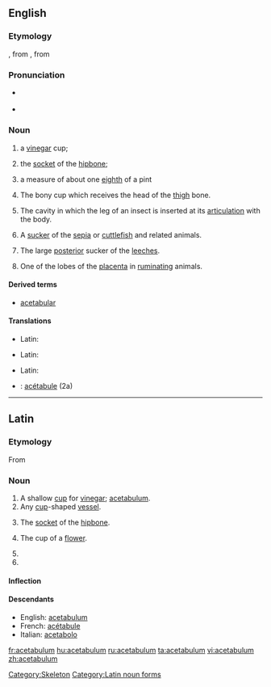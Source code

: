 {{wikipedia}}
==English==

===Etymology===
{{etyl|la}} {{term|acetabulum||a little [[saucer]] for [[vinegar]]|lang=la}}, from {{term|acetum||vinegar|lang=la}}, from {{term|acere||to be sour|lang=la}}

===Pronunciation===
* {{a|UK|US}} {{IPA|/ˌæs.ɪˈtæb.jə.ləm/}}
* {{hyphenation|ace|tab|u|lum}}

===Noun===
{{en-noun|pl=acetabula|pl2=acetabulums}}

# {{context|Roman Antiquities}} a [[vinegar]] cup;
# {{context|Roman Antiquities}} the [[socket]] of the [[hipbone]];
# {{context|Roman Antiquities}} a measure of about one [[eighth]] of a pint
# {{anatomy}} The bony cup which receives the head of the [[thigh]] bone.
# {{anatomy}} The cavity in which the leg of an insect is inserted at its [[articulation]] with the body.
# {{anatomy}} A [[sucker]] of the [[sepia]] or [[cuttlefish]] and related animals.
# {{anatomy}} The large [[posterior]] sucker of the [[leeches]].
# {{anatomy}} One of the lobes of the [[placenta]] in [[ruminating]] animals.

====Derived terms====
* [[acetabular]]

====Translations====
{{trans-top|Roman Antiquities: Vinegar cup}}
* Latin: {{t-|la|acetabulum|n|alt=acētābulum}}
{{trans-mid}}
{{trans-bottom}}

{{trans-top|Roman Antiquities: Socket of the hipbone}}
* Latin: {{t-|la|acetabulum|n|alt=acētābulum}}
{{trans-mid}}
{{trans-bottom}}

{{trans-top|Roman Antiquities: about one eighth of a pint}}
{{trans-mid}}
{{trans-bottom}}

{{trans-top|Anatomy: bony cup that receives the head of the thigh bone}}
* Latin: {{t-|la|acetabulum|n|alt=acētābulum}}
{{trans-mid}}
{{trans-bottom}}

{{trans-top|Anatomy: Cavity in which the leg of an insect is inserted}}
{{trans-mid}}
{{trans-bottom}}
{{trans-top|Anatomy: Sucker of the sepia or cuttlefish}}
{{trans-mid}}
{{trans-bottom}}

{{trans-top|Anatomy: The large posterior sucker of the leeches}}
{{trans-mid}}
{{trans-bottom}}

{{trans-top|Anatomy: One of the lobes of the placenta in the ruminating animals}}
{{trans-mid}}
{{trans-bottom}}

{{checktrans-top}}
*{{ttbc|French}}: [[acétabule]] {{f}} (2a)
{{trans-bottom}}

[[Category:Skeleton]]

----

==Latin==

===Etymology===
From {{term|acetum|acētum|vinegar|lang=la}}

===Noun===
{{la-noun|acētābulum|acetabuli|acētābulī|n|second}}

# A shallow [[cup]] for [[vinegar]]; [[#English|acetabulum]].
# Any [[cup]]-shaped [[vessel]].
# {{anatomy|la}} The [[socket]] of the [[hipbone]].
# {{botany|la}} The cup of a [[flower]].
# {{inflection of|acetabulum|acētābulum|acc|s|lang=la}}
# {{inflection of|acetabulum|acētābulum|voc|s|lang=la}}

====Inflection====
{{la-decl-2nd-N|acetabul|acētābul}}

====Descendants====
* English: [[#English|acetabulum]]
* French: [[acétabule]]
* Italian: [[acetabolo]]

[[Category:Latin noun forms]]

[[fr:acetabulum]]
[[hu:acetabulum]]
[[ru:acetabulum]]
[[ta:acetabulum]]
[[vi:acetabulum]]
[[zh:acetabulum]]